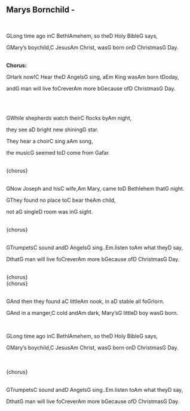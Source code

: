 ## Marys Bornchild - 
\
<p class='song show-chords'><span class='chord'>G</span>Long time ago in<span class='chord'>C</span> Bethl<span class='chord'>Am</span>ehem, so the<span class='chord'>D</span> Holy Bible<span class='chord'>G</span> says,  </p>
<p class='song show-chords'><span class='chord'>G</span>Mary's boychild,<span class='chord'>C</span> Jesus<span class='chord'>Am</span> Christ, was<span class='chord'>G</span> born on<span class='chord'>D</span> Christmas<span class='chord'>G</span> Day. </p>
\
**Chorus:**\
<p class='song show-chords'><span class='chord'>G</span>Hark now!<span class='chord'>C</span> Hear the<span class='chord'>D</span> Angels<span class='chord'>G</span> sing, a<span class='chord'>Em</span> King was<span class='chord'>Am</span> born t<span class='chord'>D</span>oday, </p>
<p class='song show-chords'>and<span class='chord'>G</span> man will live fo<span class='chord'>C</span>rever<span class='chord'>Am</span> more b<span class='chord'>G</span>ecause of<span class='chord'>D</span> Christmas<span class='chord'>G</span> Day. </p>
\
\
<p class='song show-chords'><span class='chord'>G</span>While shepherds watch their<span class='chord'>C</span> flocks by<span class='chord'>Am</span> night, </p>
<p class='song show-chords'>they see a<span class='chord'>D</span> bright new shining<span class='chord'>G</span> star. </p>
<p class='song show-chords'>They hear a choir<span class='chord'>C</span> sing a<span class='chord'>Am</span> song,  </p>
<p class='song show-chords'>the music<span class='chord'>G</span> seemed to<span class='chord'>D</span> come from <span class='chord'>G</span>afar.  </p>
  \
{chorus} \
\
<p class='song show-chords'><span class='chord'>G</span>Now Joseph and his<span class='chord'>C</span> wife,<span class='chord'>Am</span> Mary, came to<span class='chord'>D</span> Bethlehem that<span class='chord'>G</span> night. </p>
<p class='song show-chords'><span class='chord'>G</span>They found no place to<span class='chord'>C</span> bear the<span class='chord'>Am</span> child,  </p>
<p class='song show-chords'>not a<span class='chord'>G</span> single<span class='chord'>D</span> room was in<span class='chord'>G</span> sight.      </p>
  \
{chorus}\
\
<p class='song show-chords'><span class='chord'>G</span>Trumpets<span class='chord'>C</span> sound and<span class='chord'>D</span> Angels<span class='chord'>G</span> sing..<span class='chord'>Em</span>.listen to<span class='chord'>Am</span> what they<span class='chord'>D</span> say, </p>
<p class='song show-chords'><span class='chord'>D</span>that<span class='chord'>G</span> man will live fo<span class='chord'>C</span>rever<span class='chord'>Am</span> more b<span class='chord'>G</span>ecause of<span class='chord'>D</span> Christmas<span class='chord'>G</span> Day. </p>
\
{chorus}\
{chorus}\
  \
<p class='song show-chords'><span class='chord'>G</span>And then they found a<span class='chord'>C</span> little<span class='chord'>Am</span> nook, in a<span class='chord'>D</span> stable all fo<span class='chord'>G</span>rlorn. </p>
<p class='song show-chords'><span class='chord'>G</span>And in a manger,<span class='chord'>C</span> cold and<span class='chord'>Am</span> dark, Mary's<span class='chord'>G</span> little<span class='chord'>D</span> boy was<span class='chord'>G</span> born.</p>
\
<p class='song show-chords'><span class='chord'>G</span>Long time ago in<span class='chord'>C</span> Bethl<span class='chord'>Am</span>ehem, so the<span class='chord'>D</span> Holy Bible<span class='chord'>G</span> says,  </p>
<p class='song show-chords'><span class='chord'>G</span>Mary's boychild,<span class='chord'>C</span> Jesus<span class='chord'>Am</span> Christ, was<span class='chord'>G</span> born on<span class='chord'>D</span> Christmas<span class='chord'>G</span> Day. </p>
\
  \
{chorus}\
\
<p class='song show-chords'><span class='chord'>G</span>Trumpets<span class='chord'>C</span> sound and<span class='chord'>D</span> Angels<span class='chord'>G</span> sing..<span class='chord'>Em</span>.listen to<span class='chord'>Am</span> what they<span class='chord'>D</span> say, </p>
<p class='song show-chords'><span class='chord'>D</span>that<span class='chord'>G</span> man will live fo<span class='chord'>C</span>rever<span class='chord'>Am</span> more b<span class='chord'>G</span>ecause of<span class='chord'>D</span> Christmas<span class='chord'>G</span> Day.</p>
